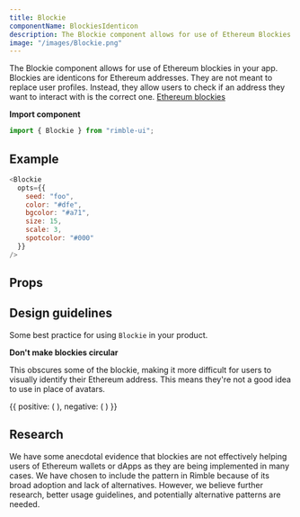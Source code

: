 ```yaml
---
title: Blockie
componentName: BlockiesIdenticon
description: The Blockie component allows for use of Ethereum Blockies in your app.
image: "/images/Blockie.png"
---
```


The Blockie component allows for use of Ethereum blockies in your app. Blockies are identicons for Ethereum addresses. They are not meant to replace user profiles. Instead, they allow users to check if an address they want to interact with is the correct one. [Ethereum blockies](https://github.com/ethereum/blockies "More information about Ethereum blockies")

**Import component**

```jsx
import { Blockie } from "rimble-ui";
```

## Example

```js is=react-live
<Blockie
  opts={{
    seed: "foo",
    color: "#dfe",
    bgcolor: "#a71",
    size: 15,
    scale: 3,
    spotcolor: "#000"
  }}
/>
```

## Props

<PropsTable propMetaData={props.propMetaData} />

## Design guidelines

Some best practice for using `Blockie` in your product.

**Don't make blockies circular**

This obscures some of the blockie, making it more difficult for users to visually identify their Ethereum address. This means they're not a good idea to use in place of avatars.

<DoDont>
  {{
    positive: (
      <Blockie
        opts={{
          seed: "foo",
          color: "#dfe",
          bgcolor: "#a71",
          size: 15,
          scale: 3,
          spotcolor: "#000"
        }}
      />
    ),
    negative: (
      <Avatar
        mb={3}
        size="medium"
        src="https://cdn-images-1.medium.com/max/1600/1*6E2bK3gagTUHroxhDsDP1w.jpeg"
      />
    )
  }}
</DoDont>

## Research

We have some anecdotal evidence that blockies are not effectively helping users of Ethereum wallets or dApps as they are being implemented in many cases. We have chosen to include the pattern in Rimble because of its broad adoption and lack of alternatives. However, we believe further research, better usage guidelines, and potentially alternative patterns are needed.

